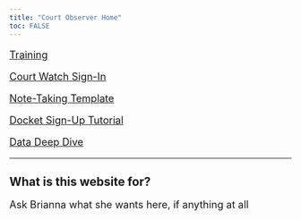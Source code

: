 ```yaml
---
title: "Court Observer Home"
toc: FALSE
---
```


```{=html}
<style>

  p {
      font-size: 18px !important;
  }
  

</style>

<div class="grid-container">
  <a class="grid-link" href="training.html">
    <div>
      <p><i class="bi bi-mortarboard-fill" style='font-size:80px;'></i></p>
      <p><span>Training</span></p>
    </div>
  </a>
  <a class="grid-link" href="https://esn.mokshadata.com/" target="_blank">
    <div>
      <p><i class="bi bi-door-open-fill" style='font-size:80px;'></i></p>
      <p><span>Court Watch Sign-In</span></p>
    </div>
  </a>
  <a class="grid-link" href="note_taking.html">
    <div>
      <p><i class="bi bi-journal-text" style='font-size:80px;'></i></p>
      <p><span>Note-Taking Template</span></p>
    </div>
  </a>
  <a class="grid-link" href="signup_tutorial.html">
    <div>
      <p><i class="bi bi-easel-fill" style='font-size:80px;'></i></p>
      <p><span>Docket Sign-Up Tutorial</span></p>
    </div>
  </a>
  <a class="grid-link" href="data.html">
    <div>
      <p><i class="bi bi-clipboard-data-fill"></i></p>
      <p><span>Data Deep Dive</span></p>
    </div>
  </a>
</div>
```

------------------------------------------------------------------------
## What is this website for?

Ask Brianna what she wants here, if anything at all

